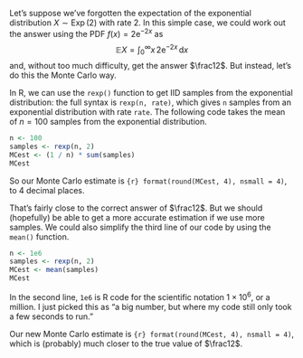 Let's suppose we've forgotten the expectation of the exponential distribution $X \sim \operatorname{Exp}(2)$ with rate 2. In this simple case, we could work out the answer using the PDF $f(x) = 2\mathrm{e}^{-2x}$ as\
$$ \mathbb E X = \int_0^\infty x\,2\mathrm{e}^{-2x}\,\mathrm{d}x $$and, without too much difficulty, get the answer $\frac12$. But instead, let's do this the Monte Carlo way.

In R, we can use the `rexp()` function to get IID samples from the exponential distribution: the full syntax is `rexp(n, rate)`, which gives `n` samples from an exponential distribution with rate `rate`. The following code takes the mean of $n = 100$ samples from the exponential distribution.

```r
n <- 100
samples <- rexp(n, 2)
MCest <- (1 / n) * sum(samples)
MCest
```

So our Monte Carlo estimate is `{r} format(round(MCest, 4), nsmall = 4)`, to 4 decimal places.

That's fairly close to the correct answer of $\frac12$. But we should (hopefully) be able to get a more accurate estimation if we use more samples. We could also simplify the third line of our code by using the `mean()` function.

```r
n <- 1e6
samples <- rexp(n, 2)
MCest <- mean(samples)
MCest
```

In the second line, `1e6` is R code for the scientific notation $1 \times 10^6$, or a million. I just picked this as "a big number, but where my code still only took a few seconds to run."

Our new Monte Carlo estimate is `{r} format(round(MCest, 4), nsmall = 4)`, which is (probably) much closer to the true value of $\frac12$.
